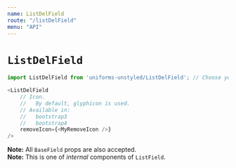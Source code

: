 ```yaml
---
name: ListDelField
route: "/listDelField"
menu: "API"
---
```

# `ListDelField`

```js
import ListDelField from 'uniforms-unstyled/ListDelField'; // Choose your theme package.

<ListDelField
    // Icon.
    //   By default, glyphicon is used.
    // Available in:
    //   bootstrap3
    //   bootstrap4
    removeIcon={<MyRemoveIcon />}
/>
```

**Note:** All `BaseField` props are also accepted.<br />
**Note:** This is one of _internal_ components of `ListField`.
